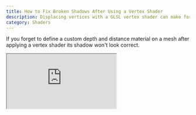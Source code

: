 ```yaml
---
title: How to Fix Broken Shadows After Using a Vertex Shader
description: Displacing vertices with a GLSL vertex shader can make for fantastic results but it's very easy to leave out a crucial step to ensure shadows remain correct.
category: Shaders
---
```


If you forget to define a custom depth and distance material on a mesh after applying a vertex shader its shadow won't look correct.

<iframe
  className="my-10 h-96 w-full overflow-hidden focus:outline-none"
  src="https://codesandbox.io/embed/q7cc8g?view=preview&module=%2Fsrc%2Fcircle.tsx&hidenavigation=1"
  title="Shadows broken example"
/>

## Tools needed for the fix

- The same [GLSL vertex shader](https://developer.mozilla.org/en-US/docs/Games/Techniques/3D_on_the_web/GLSL_Shaders#vertex_shaders) used previously
- The [THREE-CustomShaderMaterial](https://github.com/FarazzShaikh/THREE-CustomShaderMaterial) library for Three.js which heavily reduces boilerplate code
- Custom [depth](https://threejs.org/docs/#api/en/materials/MeshDepthMaterial) and [distance](https://threejs.org/docs/#api/en/materials/MeshDistanceMaterial) materials

## Applying the missing materials

Depth and distance materials are used to create shadow maps for spot lights and point lights respectively. The fix is a matter of adding custom ones to the mesh using the same vertex shader used previously.

```diff
<mesh position={[0, 0.2, 3]} castShadow receiveShadow>
  <sphereGeometry args={[0.75, 100, 100]} />
  <CustomShaderMaterial
    baseMaterial={MeshStandardMaterial}
    vertexShader={vertexShader}
    color="red"
  />
+  <CustomShaderMaterial
+    attach="customDistanceMaterial"
+    baseMaterial={MeshDistanceMaterial}
+    vertexShader={vertexShader}
+  />
+  <CustomShaderMaterial
+    attach="customDepthMaterial"
+    baseMaterial={MeshDepthMaterial}
+    vertexShader={vertexShader}
+  />
</mesh>
```

<iframe
  className="my-10 h-96 w-full overflow-hidden focus:outline-none"
  src="https://codesandbox.io/embed/n3d67m?view=preview&module=%2Fsrc%2Fcircle.tsx&hidenavigation=1"
  title="Shadows fixed example"
/>

The shadow looks like a tear drop just like the mesh.
